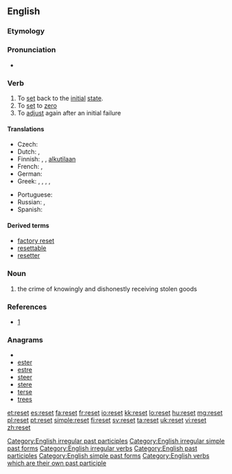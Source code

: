 {{wikipedia|dab=reset}}
==English==

===Etymology===
{{prefix|re|set}}

===Pronunciation===
* {{IPA|/ɹiːˈsɛt/}}
*: {{rhymes|ɛt}}

===Verb===
{{en-verb|resets|resetting|reset}}

# To [[set]] back to the [[initial]] [[state]].
# To [[set]] to [[zero]]
# To [[adjust]] again after an initial failure

====Translations====
{{trans-top|to set back to the initial state}}
* Czech: {{t|cs|resetovat}}
* Dutch: {{t|nl|herinitialiseren}},  {{t-|nl|terugstellen}}
* Finnish: {{t-|fi|nollata}}, {{t|fi|resetoida}}, {{t+|fi|asettaa}} [[alkutila|alkutilaan]]
* French: {{t|fr|remettre à zéro}}, {{t+|fr|réinitialiser}}
* German: {{t-|de|zurücksetzen}}
* Greek: {{t+|el|επαναφέρω|tr=epanaféro}}, {{t|el|ανατάσσω|tr=anatásso}} {{qualifier|a fragmented bone f.ex.}}, {{t|el|επανατοποθετώ|tr=epanatopothetó}}, {{t|el|ξαναβάζω|tr=xanavázo}}, {{t|el|ρυθμίζω εκ νέου|tr=rythmízo ek néou}}
{{trans-mid}}
* Portuguese: {{t+|pt|reiniciar}}
* Russian: {{t|ru|перезагружать|tr=perezagružát'}} {{impf}}, {{t|ru|перезагрузить|tr=perezagruzít'}} {{pf.}}
* Spanish: {{t-|es|reiniciar}}
{{trans-bottom}}

====Derived terms====
* [[factory reset]]
* [[resettable]]
* [[resetter]]

===Noun===
{{en-noun}}

# {{context|Scots law}} the crime of knowingly and dishonestly receiving stolen goods

===References===
* [http://www.police-information.co.uk/legislation/legislationindexsco.html#reset]

===Anagrams===
* {{alphagram|eerst}}
* [[ester#English|ester]]
* [[estre#English|estre]]
* [[steer#English|steer]]
* [[stere#English|stere]]
* [[terse#English|terse]]
* [[trees#English|trees]]

[[Category:English irregular past participles]]
[[Category:English irregular simple past forms]]
[[Category:English irregular verbs]]
[[Category:English past participles]]
[[Category:English simple past forms]]
[[Category:English verbs which are their own past participle]]

[[et:reset]]
[[es:reset]]
[[fa:reset]]
[[fr:reset]]
[[io:reset]]
[[kk:reset]]
[[lo:reset]]
[[hu:reset]]
[[mg:reset]]
[[pl:reset]]
[[pt:reset]]
[[simple:reset]]
[[fi:reset]]
[[sv:reset]]
[[ta:reset]]
[[uk:reset]]
[[vi:reset]]
[[zh:reset]]